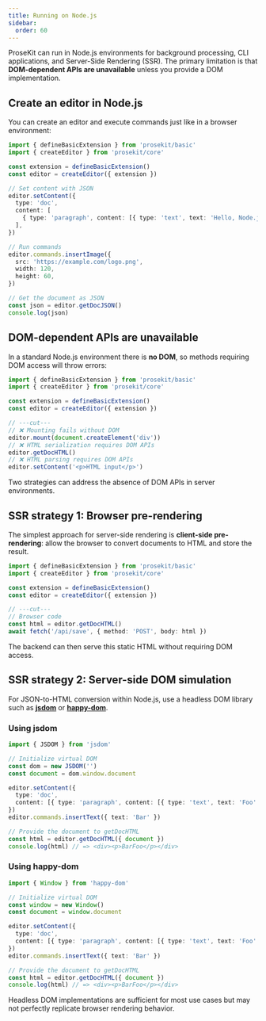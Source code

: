 ```yaml
---
title: Running on Node.js
sidebar:
  order: 60
---
```



ProseKit can run in Node.js environments for background processing, CLI applications, and Server-Side Rendering (SSR). The primary limitation is that **DOM-dependent APIs are unavailable** unless you provide a DOM implementation.

## Create an editor in Node.js

You can create an editor and execute commands just like in a browser environment:

```ts twoslash
import { defineBasicExtension } from 'prosekit/basic'
import { createEditor } from 'prosekit/core'

const extension = defineBasicExtension()
const editor = createEditor({ extension })

// Set content with JSON
editor.setContent({
  type: 'doc',
  content: [
    { type: 'paragraph', content: [{ type: 'text', text: 'Hello, Node.js!' }] },
  ],
})

// Run commands
editor.commands.insertImage({
  src: 'https://example.com/logo.png',
  width: 120,
  height: 60,
})

// Get the document as JSON
const json = editor.getDocJSON()
console.log(json)
```

## DOM-dependent APIs are unavailable

In a standard Node.js environment there is **no DOM**, so methods requiring DOM access will throw errors:

```ts twoslash
import { defineBasicExtension } from 'prosekit/basic'
import { createEditor } from 'prosekit/core'

const extension = defineBasicExtension()
const editor = createEditor({ extension })

// ---cut---
// ❌ Mounting fails without DOM
editor.mount(document.createElement('div'))
// ❌ HTML serialization requires DOM APIs
editor.getDocHTML()
// ❌ HTML parsing requires DOM APIs
editor.setContent('<p>HTML input</p>')
```

Two strategies can address the absence of DOM APIs in server environments.

## SSR strategy 1: Browser pre-rendering

The simplest approach for server-side rendering is **client-side pre-rendering**: allow the browser to convert documents to HTML and store the result.

```ts twoslash
import { defineBasicExtension } from 'prosekit/basic'
import { createEditor } from 'prosekit/core'

const extension = defineBasicExtension()
const editor = createEditor({ extension })

// ---cut---
// Browser code
const html = editor.getDocHTML()
await fetch('/api/save', { method: 'POST', body: html })
```

The backend can then serve this static HTML without requiring DOM access.

## SSR strategy 2: Server-side DOM simulation

For JSON-to-HTML conversion within Node.js, use a headless DOM library such as [**jsdom**](https://github.com/jsdom/jsdom) or [**happy-dom**](https://github.com/capricorn86/happy-dom).

### Using jsdom

```ts
import { JSDOM } from 'jsdom'

// Initialize virtual DOM
const dom = new JSDOM('')
const document = dom.window.document

editor.setContent({
  type: 'doc',
  content: [{ type: 'paragraph', content: [{ type: 'text', text: 'Foo' }] }],
})
editor.commands.insertText({ text: 'Bar' })

// Provide the document to getDocHTML
const html = editor.getDocHTML({ document })
console.log(html) // => <div><p>BarFoo</p></div>
```

### Using happy-dom

```ts
import { Window } from 'happy-dom'

// Initialize virtual DOM
const window = new Window()
const document = window.document

editor.setContent({
  type: 'doc',
  content: [{ type: 'paragraph', content: [{ type: 'text', text: 'Foo' }] }],
})
editor.commands.insertText({ text: 'Bar' })

// Provide the document to getDocHTML
const html = editor.getDocHTML({ document })
console.log(html) // => <div><p>BarFoo</p></div>
```

<Aside type="note">
  Headless DOM implementations are sufficient for most use cases but may not perfectly replicate browser rendering behavior.
</Aside>
